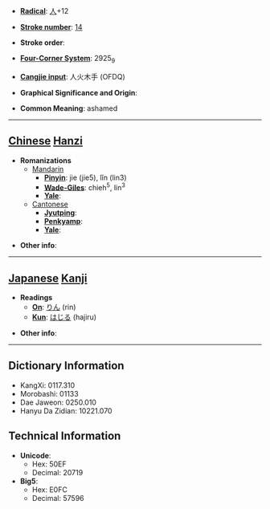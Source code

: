 * '''[[Wiktionary:Chinese radical index| Radical]]''': [[Wiktionary:Chinese radical index 人|人]]+12

* '''[[Wiktionary:Chinese total strokes index|Stroke number]]''': [[Wiktionary:Chinese total strokes index 14|14]]

* '''Stroke order''': 

* '''[[Wiktionary:Chinese four corner index|Four-Corner System]]''': 2925<sub>9</sub>

* '''[[Wiktionary:Chinese Cangjie index|Cangjie input]]''': 人火木手 (OFDQ)

* '''Graphical Significance and Origin''': 

* '''Common Meaning''': ashamed

----

== [[Chinese]] [[Hanzi]] ==

* '''Romanizations'''
** [[Mandarin]]
*** '''[[Pinyin]]''': jie (jie5), lǐn (lin3)
*** '''[[Wade-Giles]]''': chieh<sup>5</sup>, lin<sup>3</sup>
*** '''[[Yale]]''': 
**[[Cantonese]]
***'''[[Jyutping]]''':
***'''[[Penkyamp]]''': 
***'''[[Yale]]''': 

* '''Other info''': 

----

== [[Japanese]] [[Kanji]] ==

* '''Readings'''
** '''[[On]]''': [[りん]] (rin)
** '''[[Kun]]''': [[はじる]] (hajiru)

* '''Other info''':  

----

== Dictionary Information ==

* KangXi: 0117.310
* Morobashi: 01133
* Dae Jaweon: 0250.010
* Hanyu Da Zidian: 10221.070

== Technical Information ==

* '''Unicode''':
** Hex: 50EF
** Decimal: 20719
* '''Big5''':
** Hex: E0FC
** Decimal: 57596